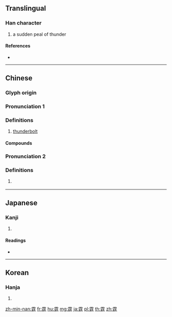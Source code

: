 {{character info/new}}
==Translingual==

===Han character===
{{Han char|rn=173|rad=雨|as=07|sn=15|four=10401|canj=MBNKG}}

# a sudden peal of thunder

====References====
* {{Han ref|kx=1374.200|dkj=42299|dj=1883.240|hdz=64062.100|uh=9706|ud=38662|bh=BE5E|bd=48734}}

----

==Chinese==
{{zh-forms}}

===Glyph origin===
{{Han etym}}

===Pronunciation 1===
{{zh-pron
|m=tíng
|c=ting4
|mn=qz,tw,xm,zz:têng/qz,xm,zz:thêng/tw:tân
|mn_note=têng/thêng - literary; tân - vernacular (俗 in Taiwan; 𦗀 is used in the Mainland)
|mc=y
|oc=y
|cat=
}}

===Definitions===
{{zh-hanzi}}

# [[thunderbolt]]

====Compounds====
{{zh-der|大發雷霆|雷霆|雷霆之怒|雷霆萬鈞|雷霆電雹|霆擊|震霆|風霆}}

===Pronunciation 2===
{{zh-pron
|mn=tw:tân
|cat=
}}

===Definitions===
{{zh-hanzi}}

# {{lb|zh|Taiwanese|_|Min Nan}} {{alternative form of|𦗀|lang=zh}}

----

==Japanese==

===Kanji===
{{ja-kanji|grade=|rs=雨07}}

# {{defn|lang=ja|sort=雨07}}

====Readings====
* {{ja-readings|on=[[てい]] (tei)|kun=[[いかずち]] (ikazuchi)}}

----

==Korean==

===Hanja===
{{ko-hanja|hangeul=정|eumhun=|rv=jeong|mr=chŏng|y=ceng}}

# {{defn|lang=ko|sort=雨07}}

[[zh-min-nan:霆]]
[[fr:霆]]
[[hu:霆]]
[[mg:霆]]
[[ja:霆]]
[[pl:霆]]
[[th:霆]]
[[zh:霆]]